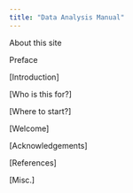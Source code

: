```yaml
---
title: "Data Analysis Manual"
---
```


About this site

Preface  

[Introduction]  

[Who is this for?]  

[Where to start?]  

[Welcome]  

[Acknowledgements]  

[References]  

[Misc.]  
